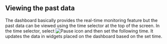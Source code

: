 ## Viewing the past data

The dashboard basically provides the real-time monitoring feature but the past data can be viewed using the time selector at the top of the screen. In the time selector, select ![Pause icon](/img/ico-pause.svg) and then set the following time. It updates the data in widgets placed on the dashboard based on the set time.

